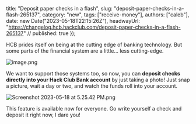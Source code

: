   title: "Deposit paper checks in a flash",
  slug: "deposit-paper-checks-in-a-flash-265137",
  category: "new",
  tags: ["receive-money"],
  authors: ["caleb"],
  date: new Date("2023-05-18T22:15:26Z"),
  headwayUrl: "https://changelog.hcb.hackclub.com/deposit-paper-checks-in-a-flash-265137" // published: true
});

HCB prides itself on being at the cutting edge of banking technology. But some parts of the financial system are a little... less cutting-edge.

![image.png](https://cloud.headwayapp.co/changelogs_images/images/big/000/108/295-3eaa7748459d27e9698b58f192b81499ae482f5d.png)

We want to support those systems too, so now, you can **deposit checks directly into your Hack Club Bank account** by just taking a photo! Just snap a picture, wait a day or two, and watch the funds roll into your account.

![Screenshot 2023-05-18 at 5.25.42 PM.png](https://cloud.headwayapp.co/changelogs_images/images/big/000/108/296-3121bfd7855e8c72ebe1be6f958977e2ddc7b457.png)

This feature is available now for everyone. Go write yourself a check and deposit it right now, I dare you!
